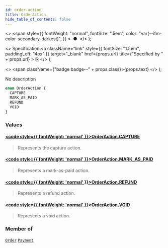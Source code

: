 ```yaml
---
id: order-action
title: OrderAction
hide_table_of_contents: false
---
```


  <>
    <span
      style={{
        fontWeight: "normal",
        fontSize: ".5em",
        color: "var(--ifm-color-secondary-darkest)",
      }}
    >
      &nbsp;●&nbsp;
    </span>
  </>
);

  <>
    Specification
    <a
      className="link"
      style={{ fontSize: "1.5em", paddingLeft: "4px" }}
      target="\_blank"
      href={props.url}
      title={"Specified by " + props.url}
    >
      ⎘
    </a>
  </>
);

  <>
    <span className={"badge badge--" + props.class}>{props.text}</span>
  </>
);

No description

```graphql
enum OrderAction {
  CAPTURE
  MARK_AS_PAID
  REFUND
  VOID
}
```

### Values

#### [<code style={{ fontWeight: 'normal' }}>OrderAction.<b>CAPTURE</b></code>](#)

> Represents the capture action.

#### [<code style={{ fontWeight: 'normal' }}>OrderAction.<b>MARK_AS_PAID</b></code>](#)

> Represents a mark-as-paid action.

#### [<code style={{ fontWeight: 'normal' }}>OrderAction.<b>REFUND</b></code>](#)

> Represents a refund action.

#### [<code style={{ fontWeight: 'normal' }}>OrderAction.<b>VOID</b></code>](#)

> Represents a void action.

### Member of

[`Order`](../../../storefront/orders/objects/order) <Badge class="secondary" text="object"/><Bullet />[`Payment`](../../../storefront/payments/objects/payment) <Badge class="secondary" text="object"/>
